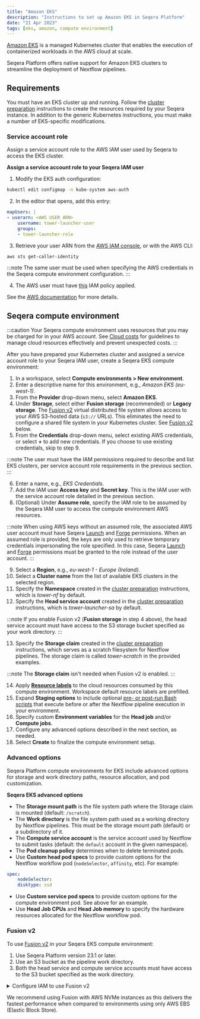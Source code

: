 ```yaml
---
title: "Amazon EKS"
description: "Instructions to set up Amazon EKS in Seqera Platform"
date: "21 Apr 2023"
tags: [eks, amazon, compute environment]
---
```


[Amazon EKS](https://aws.amazon.com/eks/) is a managed Kubernetes cluster that enables the execution of containerized workloads in the AWS cloud at scale.

Seqera Platform offers native support for Amazon EKS clusters to streamline the deployment of Nextflow pipelines.

## Requirements

You must have an EKS cluster up and running. Follow the [cluster preparation](../compute-envs/k8s.mdx#cluster-preparation) instructions to create the resources required by your Seqera instance. In addition to the generic Kubernetes instructions, you must make a number of EKS-specific modifications.

### Service account role

Assign a service account role to the AWS IAM user used by Seqera to access the EKS cluster.

**Assign a service account role to your Seqera IAM user**

1. Modify the EKS auth configuration:

```bash
kubectl edit configmap -n kube-system aws-auth
```

2. In the editor that opens, add this entry:

```yaml
mapUsers: |
- userarn: <AWS USER ARN>
    username: tower-launcher-user
    groups:
    - tower-launcher-role
```

3. Retrieve your user ARN from the [AWS IAM console](https://console.aws.amazon.com/iam), or with the AWS CLI:

```bash
aws sts get-caller-identity
```

:::note
The same user must be used when specifying the AWS credentials in the Seqera compute environment configuration.
:::

4. The AWS user must have [this](../_templates/eks/eks-iam-policy.json) IAM policy applied.

See the [AWS documentation](https://docs.aws.amazon.com/eks/latest/userguide/add-user-role.html) for more details.

## Seqera compute environment

:::caution
Your Seqera compute environment uses resources that you may be charged for in your AWS account. See [Cloud costs](../monitoring/cloud-costs.mdx) for guidelines to manage cloud resources effectively and prevent unexpected costs.
:::

After you have prepared your Kubernetes cluster and assigned a service account role to your Seqera IAM user, create a Seqera EKS compute environment:

1. In a workspace, select **Compute environments > New environment**.
2. Enter a descriptive name for this environment, e.g., _Amazon EKS (eu-west-1)_.
3. From the **Provider** drop-down menu, select **Amazon EKS**.
4. Under **Storage**, select either **Fusion storage** (recommended) or **Legacy storage**. The [Fusion v2](../supported_software/fusion/fusion.mdx) virtual distributed file system allows access to your AWS S3-hosted data (`s3://` URLs). This eliminates the need to configure a shared file system in your Kubernetes cluster. See [Fusion v2](#fusion-v2) below.
5. From the **Credentials** drop-down menu, select existing AWS credentials, or select **+** to add new credentials. If you choose to use existing credentials, skip to step 9.

:::note
The user must have the IAM permissions required to describe and list EKS clusters, per service account role requirements in the previous section.
:::

6. Enter a name, e.g., _EKS Credentials_.
7. Add the IAM user **Access key** and **Secret key**. This is the IAM user with the service account role detailed in the previous section.
8. (Optional) Under **Assume role**, specify the IAM role to be assumed by the Seqera IAM user to access the compute environment AWS resources.

:::note
When using AWS keys without an assumed role, the associated AWS user account must have Seqera [Launch](https://github.com/seqeralabs/nf-tower-aws/tree/master/launch) and [Forge](https://github.com/seqeralabs/nf-tower-aws/tree/master/forge) permissions. When an assumed role is provided, the keys are only used to retrieve temporary credentials impersonating the role specified. In this case, Seqera [Launch](https://github.com/seqeralabs/nf-tower-aws/tree/master/launch) and [Forge](https://github.com/seqeralabs/nf-tower-aws/tree/master/forge) permissions must be granted to the role instead of the user account.
:::

9. Select a **Region**, e.g., _eu-west-1 - Europe (Ireland)_.
10. Select a **Cluster name** from the list of available EKS clusters in the selected region.
11. Specify the **Namespace** created in the [cluster preparation](../compute-envs/k8s.mdx#cluster-preparation) instructions, which is _tower-nf_ by default.
12. Specify the **Head service account** created in the [cluster preparation](../compute-envs/k8s.mdx#cluster-preparation) instructions, which is _tower-launcher-sa_ by default.

:::note
If you enable Fusion v2 (**Fusion storage** in step 4 above), the head service account must have access to the S3 storage bucket specified as your work directory.
:::

13. Specify the **Storage claim** created in the [cluster preparation](../compute-envs/k8s.mdx#cluster-preparation) instructions, which serves as a scratch filesystem for Nextflow pipelines. The storage claim is called _tower-scratch_ in the provided examples.

:::note
The **Storage claim** isn't needed when Fusion v2 is enabled.
:::

14. Apply [**Resource labels**](../resource-labels/overview.mdx) to the cloud resources consumed by this compute environment. Workspace default resource labels are prefilled.
15. Expand **Staging options** to include optional [pre- or post-run Bash scripts](../launch/advanced.mdx#pre--post-run-scripts) that execute before or after the Nextflow pipeline execution in your environment.
16. Specify custom **Environment variables** for the **Head job** and/or **Compute jobs**.
17. Configure any advanced options described in the next section, as needed.
18. Select **Create** to finalize the compute environment setup.

### Advanced options

Seqera Platform compute environments for EKS include advanced options for storage and work directory paths, resource allocation, and pod customization.

**Seqera EKS advanced options**

- The **Storage mount path** is the file system path where the Storage claim is mounted (default: `/scratch`).
- The **Work directory** is the file system path used as a working directory by Nextflow pipelines. This must be the storage mount path (default) or a subdirectory of it.
- The **Compute service account** is the service account used by Nextflow to submit tasks (default: the `default` account in the given namespace).
- The **Pod cleanup policy** determines when to delete terminated pods.
- Use **Custom head pod specs** to provide custom options for the Nextflow workflow pod (`nodeSelector`, `affinity`, etc). For example:

```yaml
spec:
    nodeSelector:
    disktype: ssd
```

- Use **Custom service pod specs** to provide custom options for the compute environment pod. See above for an example.
- Use **Head Job CPUs** and **Head Job memory** to specify the hardware resources allocated for the Nextflow workflow pod.

### Fusion v2

To use [Fusion v2](../supported_software/fusion/fusion.mdx) in your Seqera EKS compute environment:
1. Use Seqera Platform version 23.1 or later.
1. Use an S3 bucket as the pipeline work directory. 
1. Both the head service and compute service accounts must have access to the S3 bucket specified as the work directory.

<details>
  <summary>Configure IAM to use Fusion v2</summary>

  1. Allow the IAM role access to your S3 bucket:

    ```json
    {
        "Version": "2012-10-17",
        "Statement": [
            {
                "Effect": "Allow",
                "Action": ["s3:ListBucket"],
                "Resource": ["arn:aws:s3:::<YOUR-BUCKET>"]
            },
            {
                "Action": [
                    "s3:GetObject",
                    "s3:PutObject",
                    "s3:PutObjectTagging",
                    "s3:DeleteObject"
                ],
                "Resource": ["arn:aws:s3:::<YOUR-BUCKET>/*"],
                "Effect": "Allow"
            }
        ]
    }
    ```

    Replace `<YOUR-BUCKET>` with a bucket name of your choice.

  2. The IAM role must have a trust relationship with your Kubernetes service account:

    ```json
    {
        "Version": "2012-10-17",
        "Statement": [
            {
                "Effect": "Allow",
                "Principal": {
                    "Federated": "arn:aws:iam::<YOUR-ACCOUNT-ID>:oidc-provider/oidc.eks.<YOUR-REGION>.amazonaws.com/id/<YOUR-CLUSTER-ID>"
                },
                "Action": "sts:AssumeRoleWithWebIdentity",
                "Condition": {
                    "StringEquals": {
                        "oidc.eks.eu-west-2.amazonaws.com/id/<YOUR CLUSTER ID>:aud": "sts.amazonaws.com",
                        "oidc.eks.eu-west-2.amazonaws.com/id/<YOUR CLUSTER ID>:sub": "system:serviceaccount:<YOUR-EKS-SERVICE-ACCOUNT>"
                    }
                }
            }
        ]
    }
    ```

    Replace `<YOUR-ACCOUNT-ID>`, `<YOUR-REGION>`, `<YOUR-CLUSTER-ID>`, `<YOUR-EKS-SERVICE-ACCOUNT>` with your corresponding values.

  3. Annotate the Kubernetes service account with the IAM role:

    ```shell
    kubectl annotate serviceaccount <YOUR-EKS-SERVICE-ACCOUNT> --namespace <YOUR-EKS-NAMESPACE> eks.amazonaws.com/role-arn=arn:aws:iam::<YOUR-ACCOUNT-ID>:role/<YOUR-IAM-ROLE>
    ```

    Replace `<YOUR-EKS-SERVICE-ACCOUNT>`, `<YOUR-EKS-NAMESPACE>`, and `<YOUR-IAM-ROLE>` with your corresponding values.

    See the [AWS documentation](https://docs.aws.amazon.com/eks/latest/userguide/associate-service-account-role.html) for further details.

</details>

We recommend using Fusion with AWS NVMe instances as this delivers the fastest performance when compared to environments using only AWS EBS (Elastic Block Store). 
